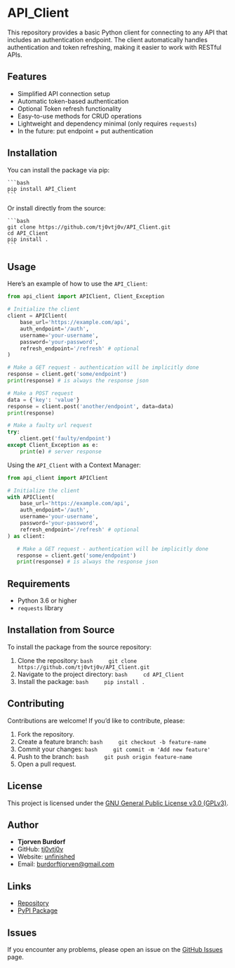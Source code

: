 # API_Client

This repository provides a basic Python client for connecting to any API that includes an authentication endpoint.
The client automatically handles authentication and token refreshing, making it easier to work with RESTful APIs.

## Features

- Simplified API connection setup
- Automatic token-based authentication
- Optional Token refresh functionality
- Easy-to-use methods for CRUD operations
- Lightweight and dependency minimal (only requires `requests`)
- In the future: put endpoint + put authentication

## Installation

You can install the package via pip:

    ```bash
    pip install API_Client
    ```

Or install directly from the source:

    ```bash
    git clone https://github.com/tj0vtj0v/API_Client.git
    cd API_Client
    pip install .
    ```

## Usage

Here's an example of how to use the `API_Client`:

```python
from api_client import APIClient, Client_Exception

# Initialize the client
client = APIClient(
    base_url='https://example.com/api',
    auth_endpoint='/auth',
    username='your-username',
    password='your-password',
    refresh_endpoint='/refresh' # optional
)

# Make a GET request - authentication will be implicitly done
response = client.get('some/endpoint')
print(response) # is always the response json

# Make a POST request
data = {'key': 'value'}
response = client.post('another/endpoint', data=data)
print(response)

# Make a faulty url request
try:
    client.get('faulty/endpoint')
except Client_Exception as e:
    print(e) # server response
```

Using the `API_Client` with a Context Manager:

```python
from api_client import APIClient

# Initialize the client
with APIClient(
    base_url='https://example.com/api',
    auth_endpoint='/auth',
    username='your-username',
    password='your-password',
    refresh_endpoint='/refresh' # optional
) as client:

   # Make a GET request - authentication will be implicitly done
   response = client.get('some/endpoint')
   print(response) # is always the response json
```

## Requirements

- Python 3.6 or higher
- `requests` library

## Installation from Source

To install the package from the source repository:

1. Clone the repository:
    ```bash
    git clone https://github.com/tj0vtj0v/API_Client.git
       ```
2. Navigate to the project directory:
    ```bash
    cd API_Client
       ```
3. Install the package:
    ```bash
    pip install .
       ```

## Contributing

Contributions are welcome! If you'd like to contribute, please:

1. Fork the repository.
2. Create a feature branch:
    ```bash
    git checkout -b feature-name
       ```
3. Commit your changes:
    ```bash
    git commit -m 'Add new feature'
       ```
4. Push to the branch:
    ```bash
    git push origin feature-name
       ```
5. Open a pull request.

## License

This project is licensed under the [GNU General Public License v3.0 (GPLv3)](LICENSE.txt).

## Author

- **Tjorven Burdorf**
- GitHub: [tj0vtj0v](https://github.com/tj0vtj0v)
- Website: [unfinished](http://80.209.200.73)
- Email: [burdorftjorven@gmail.com](mailto:burdorftjorven@gmail.com)

## Links

- [Repository](https://github.com/tj0vtj0v/API_Client)
- [PyPI Package](https://pypi.org/project/API_Client/)

## Issues

If you encounter any problems, please open an issue on the [GitHub Issues](https://github.com/tj0vtj0v/API_Client/issues) page.
